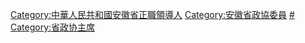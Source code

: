 [[Category:中華人民共和國安徽省正職領導人|Category:中華人民共和國安徽省正職領導人]]
[[Category:安徽省政協委員|Category:安徽省政協委員]]
[[Category:安徽省各级政协主席|#]]
[[Category:省政协主席|Category:省政协主席]]